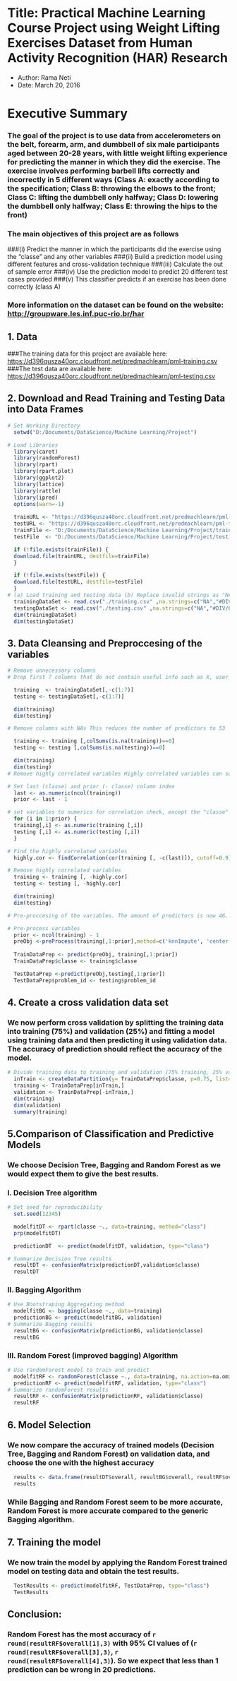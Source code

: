 # **Title: Practical Machine Learning Course Project using Weight Lifting Exercises Dataset from Human Activity Recognition (HAR) Research**
* Author: Rama Neti
* Date: March 20, 2016

# **Executive Summary**
### The goal of the project is to use data from accelerometers on the belt, forearm, arm, and dumbbell of six male participants aged between 20-28 years, with little weight lifting experience for predicting the manner in which they did the exercise. The exercise involves performing barbell lifts correctly and incorrectly in 5 different ways (Class A: exactly according to the specification; Class B: throwing the elbows to the front; Class C: lifting the dumbbell only halfway; Class D: lowering the dumbbell only halfway; Class E: throwing the hips to the front)

### The main objectives of this project are as follows
###(i)    Predict the manner in which the participants did the exercise using the "classe" and any other variables
###(ii)   Build a prediction model using different features and cross-validation technique
###(iii)  Calculate the out of sample error
###(iv)   Use the prediction model to predict 20 different test cases provided
###(v)    This classifier predicts if an exercise has been done correctly (class A)

### More information on the dataset can be found on the website: <http://groupware.les.inf.puc-rio.br/har>

## **1. Data**
###The training data for this project are available here: <https://d396qusza40orc.cloudfront.net/predmachlearn/pml-training.csv>
###The test data are available here: <https://d396qusza40orc.cloudfront.net/predmachlearn/pml-testing.csv>

## **2. Download and Read Training and Testing Data into Data Frames**

```r
# Set Working Directory
  setwd("D:/Documents/DataScience/Machine Learning/Project")

# Load Libraries
  library(caret)
  library(randomForest)
  library(rpart)
  library(rpart.plot)
  library(ggplot2)
  library(lattice)
  library(rattle)
  library(ipred)
  options(warn=-1)
  
  trainURL <- "https://d396qusza40orc.cloudfront.net/predmachlearn/pml-training.csv"
  testURL <- "https://d396qusza40orc.cloudfront.net/predmachlearn/pml-testing.csv"
  trainFile <- "D:/Documents/DataScience/Machine Learning/Project/training.csv"
  testFile  <- "D:/Documents/DataScience/Machine Learning/Project/testing.csv"

  if (!file.exists(trainFile)) {
  download.file(trainURL, destfile=trainFile)
  }

  if (!file.exists(testFile)) {
  download.file(testURL, destfile=testFile)
  }
# (a) Load training and testing data (b) Replace invalid strings as "NA"
  trainingDataSet <- read.csv("./training.csv" ,na.strings=c("NA","#DIV/0!",""))
  testingDataSet <- read.csv("./testing.csv" ,na.strings=c("NA","#DIV/0!",""))
  dim(trainingDataSet)
  dim(testingDataSet)
```
## **3. Data Cleansing and Preproccesing of the variables**

```r
# Remove unnecessary columns
# Drop first 7 columns that do not contain useful info such as X, user_name, raw_timestamp_part_1, raw_timestamp_part_2, cvtd_timestamp, new_window, num_window that are irrelevant

  training  <- trainingDataSet[,-c(1:7)]
  testing <- testingDataSet[,-c(1:7)]

  dim(training)
  dim(testing)

# Remove columns with NAs This reduces the number of predictors to 53

  training <- training [,colSums(is.na(training))==0]
  testing <- testing [,colSums(is.na(testing))==0]

  dim(training)
  dim(testing)
# Remove highly correlated variables Highly correlated variables can sometimes reduce the performance of a model, and will be excluded. However, this way of selection is disputable: http://arxiv.org/abs/1310.5726

# Set last (classe) and prior (- classe) column index
  last <- as.numeric(ncol(training))
  prior <- last - 1

# set variables to numerics for correlation check, except the "classe"
  for (i in 1:prior) {
  training[,i] <- as.numeric(training [,i])
  testing [,i] <- as.numeric(testing [,i])
  }

# Find the highly correlated variables
  highly.cor <- findCorrelation(cor(training [, -c(last)]), cutoff=0.9)

# Remove highly correlated variables
  training <- training [, -highly.cor]
  testing <- testing [, -highly.cor]

  dim(training)
  dim(testing)

# Pre-proccesing of the variables. The amount of predictors is now 46. We will continue with the pre-processing of these predictors, by centering and scaling them. Remember that the last column of the validation set contained the problem_id.

# Pre-process variables
  prior <- ncol(training) - 1
  preObj <-preProcess(training[,1:prior],method=c('knnImpute', 'center', 'scale'))
  
  TrainDataPrep <- predict(preObj, training[,1:prior])
  TrainDataPrep$classe <- training$classe

  TestDataPrep <-predict(preObj,testing[,1:prior])
  TestDataPrep$problem_id <- testing$problem_id
```
## **4. Create a cross validation data set**
### We now perform cross validation by splitting the training data into training (75%) and validation (25%) and fitting a model using training data and then predicting it using validation data. The accuracy of prediction should reflect the accuracy of the model.
```r
# Divide training data to training and validation (75% training, 25% validation)
  inTrain <- createDataPartition(y= TrainDataPrep$classe, p=0.75, list=F)
  training <- TrainDataPrep[inTrain,]
  validation <- TrainDataPrep[-inTrain,]
  dim(training)
  dim(validation)
  summary(training)
```
## **5.Comparison of Classification and Predictive Models**
### We choose Decision Tree, Bagging and Random Forest as we would expect them to give the best results.
### **I. Decision Tree algorithm**
```r
# Set seed for reproducibility
  set.seed(12345)

  modelfitDT <- rpart(classe ~., data=training, method="class")
  prp(modelfitDT)

  predictionDT  <- predict(modelfitDT, validation, type="class")

# Summarize Decision Tree results
  resultDT <- confusionMatrix(predictionDT,validation$classe)
  resultDT
```
### **II. Bagging Algorithm**
```r
# Use Bootstraping Aggregating method
  modelfitBG <- bagging(classe ~., data=training)
  predictionBG <- predict(modelfitBG, validation)
# Summarize Bagging results
  resultBG <- confusionMatrix(predictionBG, validation$classe)
  resultBG
```
### **III. Random Forest (improved bagging) Algorithm**
```r
# Use randomForest model to train and predict
  modelfitRF <- randomForest(classe ~., data=training, na.action=na.omit)
  predictionRF <- predict(modelfitRF, validation, type="class")
# Summarize randomForest results
  resultRF <- confusionMatrix(predictionRF, validation$classe)
  resultRF
```
## **6. Model Selection**
### We now compare the accuracy of trained models (Decision Tree, Bagging and Random Forest) on validation data, and choose the one with the highest accuracy
```r
  results <- data.frame(resultDT$overall, resultBG$overall, resultRF$overall)
  results
```
### While Bagging and Random Forest seem to be more accurate, Random Forest is more accurate compared to the generic Bagging algorithm.

## **7. Training the model**
### We now train the model by applying the Random Forest trained model on testing data and obtain the test results. 
```r
  TestResults <- predict(modelfitRF, TestDataPrep, type="class")
  TestResults
```

## **Conclusion:**
### Random Forest has the most accuracy of `r round(resultRF$overall[1],3)` with 95% CI values of (`r round(resultRF$overall[3],3)`, `r round(resultRF$overall[4],3)`). So we expect that less than 1 prediction can be wrong in 20 predictions.